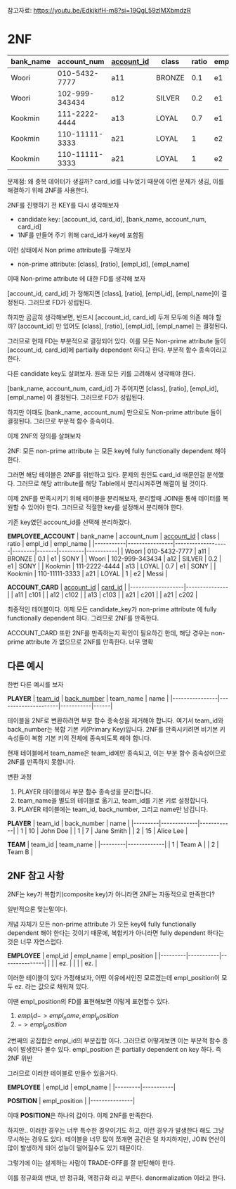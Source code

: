 참고자료: https://youtu.be/EdkjkifH-m8?si=19QgL59zIMXbmdzR

# 2NF
| bank_name | account_num    | <U>account_id</U> | class  | ratio | empl_id | empl_name | <U>card_id</U> |
|-----------|----------------|-------------------|--------|-------|---------|-----------|----------------|
| Woori     | 010-5432-7777  | a11               | BRONZE | 0.1   | e1      | SONY      | c101           |
| Woori     | 102-999-343434 | a12               | SILVER | 0.2   | e1      | SONY      | c102           |
| Kookmin   | 111-2222-4444  | a13               | LOYAL  | 0.7   | e1      | SONY      | c103           |
| Kookmin   | 110-11111-3333 | a21               | LOYAL  | 1     | e2      | Messi     | c201           |
| Kookmin   | 110-11111-3333 | a21               | LOYAL  | 1     | e2      | Messi     | c202           |

문제점: 왜 중복 데이터가 생길까? card_id를 나누었기 때문에 이런 문제가 생김, 이를 해결하기 위해 2NF를 사용한다.

2NF를 진행하기 전 KEY를 다시 생각해보자
* candidate key: [account_id, card_id], [bank_name, account_num, card_id]
* 1NF를 만들어 주기 위해 card_id가 key에 포함됨

이런 상태에서 Non prime attribute를 구해보자
* non-prime attribute: [class], [ratio], [empl_id], [empl_name]


이때 Non-prime attribute 에 대한 FD를 생각해 보자

[account_id, card_id] 가 정해지면 [class], [ratio], [empl_id], [empl_name]이 결정된다. 그러므로 FD가 성립된다.


하지만 곰곰히 생각해보면, 반드시 [account_id, card_id] 두개 모두에 의존 해야 할까? [account_id] 만 있어도 [class], [ratio], [empl_id], [empl_name] 는 결정된다.

그러므로 현재 FD는 부분적으로 결정되어 있다. 이를 모든 Non-prime attribute 들이 [account_id, card_id]에 partially dependent 하다고 한다. 부분적 함수 종속이라고 한다.

다른 candidate key도 살펴보자. 원래 모든 키를 고려해서 생각해야 한다.

[bank_name, account_num, card_id] 가 주어지면 [class], [ratio], [empl_id], [empl_name] 이 결정된다. 그러므로 FD가 성립된다.

하지만 이때도 [bank_name, account_num] 만으로도 Non-prime attribute 들이 결정된다. 그러므로 부분적 함수 종속이다.

이제 2NF의 정의를 살펴보자

2NF: 모든 non-prime attribute 는 모든 key에 fully functionally dependent 해야 한다.

그러면 해당 테이블은 2NF를 위반하고 있다. 문제의 원인도 card_id 때문인걸 분석했다. 그러므로 해당 attribute를 해당 Table에서 분리시켜주면 해결이 될 것이다.

이제 2NF를 만족시키기 위해 테이블을 분리해보자, 분리할때 JOIN을 통해 데이터를 복원할 수 있어야 한다. 그러므로 적절한 key를 설정해서 분리해야 한다.

기존 key였던 account_id를 선택해 분리하겠다.

**EMPLOYEE_ACCOUNT**
| bank_name | account_num    | <U>account_id</U> | class  | ratio | empl_id | empl_name |
|-----------|----------------|-------------------|--------|-------|---------|-----------|
| Woori     | 010-5432-7777  | a11               | BRONZE | 0.1   | e1      | SONY      |
| Woori     | 102-999-343434 | a12               | SILVER | 0.2   | e1      | SONY      |
| Kookmin   | 111-2222-4444  | a13               | LOYAL  | 0.7   | e1      | SONY      |
| Kookmin   | 110-11111-3333 | a21               | LOYAL  | 1     | e2      | Messi     |

**ACCOUNT_CARD**
| <U>account_id</U> | <U>card_id</U> |
|-------------------|---------------|
| a11               | c101          |
| a12               | c102          |
| a13               | c103          |
| a21               | c201          |
| a21               | c202          |

최종적인 테이블이다. 이제 모든 candidate_key가 non-prime attribute 에  fully functionally dependent 하다. 그러므로 2NF를 만족한다.

ACCOUNT_CARD 또한 2NF를 만족하는지 확인이 필요하긴 한데, 해당 경우는 non-prime attribute 가 없으므로 2NF를 만족한다. 너무 명확


## 다른 예시
한번 다른 예시를 보자

**PLAYER**
| <U>team_id</U> | <U>back_number</U> | team_name | name |
|----------------|---------------------|-----------|------|

테이블을 2NF로 변환하려면 부분 함수 종속성을 제거해야 합니다. 여기서 team_id와 back_number는 복합 기본 키(Primary Key)입니다. 2NF를 만족시키려면 비기본 키 속성들이 복합 기본 키의 전체에 종속되도록 해야 합니다.

현재 테이블에서 team_name은 team_id에만 종속되고, 이는 부분 함수 종속성이므로 2NF를 만족하지 못합니다.

변환 과정
1. PLAYER 테이블에서 부분 함수 종속성을 분리합니다.
1. team_name을 별도의 테이블로 옮기고, team_id를 기본 키로 설정합니다.
1. PLAYER 테이블에는 team_id, back_number, 그리고 name만 남깁니다.

**PLAYER**
| team_id | back_number | name       |
|---------|-------------|------------|
| 1       | 10          | John Doe   |
| 1       | 7           | Jane Smith |
| 2       | 15          | Alice Lee  |

**TEAM**
| team_id | team_name   |
|---------|-------------|
| 1       | Team A      |
| 2       | Team B      |


## 2NF 참고 사항
2NF는 key가 복합키(composite key)가 아니라면 2NF는 자동적으로 만족한다?

일반적으론 맞는말이다.

개념 자체가 모든 non-prime attribute 가 모든 key에 fully functionally dependent 해야 한다는 것이기 때문에, 복합키가 아니라면 fully dependent 하다는 것은 너무 자연스럽다.

**EMPLOYEE**
| empl_id | empl_name | empl_position |
|---------|-----------|---------------|
|         |           | ez.           |
|         |           | ez.           |

이러한 테이블이 있다 가정해보자, 어떤 이유에서인진 모르겠는데 empl_position이 모두 ez. 라는 값으로 채워져 있다.

이땐 empl_position의 FD를 표현해보면 이렇게 표현할수 있다.
1. ${empl_id} -> empl_name, empl_position$
2. ${} -> empl_position$

2번째의 공집합은 empl_id의 부분집합 이다. 그러므로 어떻게보면 이는 부분적 함수 종속이 발생한다 볼수 있다. empl_position 은 partially dependent on key 하다. 즉 2NF 위반

그러므로 이러한 테이블로 만들수 있을거다.

**EMPLOYEE**
| empl_id | empl_name |
|---------|-----------|

**POSITION**
| empl_position |
|---------------|

이때 **POSITION**은 하나의 값이다. 이제 2NF를 만족한다.

하지만.. 이러한 경우는 너무 특수한 경우이기도 하고, 이런 경우가 발생한다 해도 그냥 무시하는 경우도 있다. 테이블을 너무 많이 쪼개면 공간은 덜 차지하지만, JOIN 연산이 많이 발생하게 되어 성능이 떨어질수도 있기 때문이다.

그렇기에 이는 설계하는 사람이 TRADE-OFF를 잘 판단해야 한다.

이를 정규화의 반대, 반 정규화, 역정규화 라고 부른다. denormalization 이라고 한다.